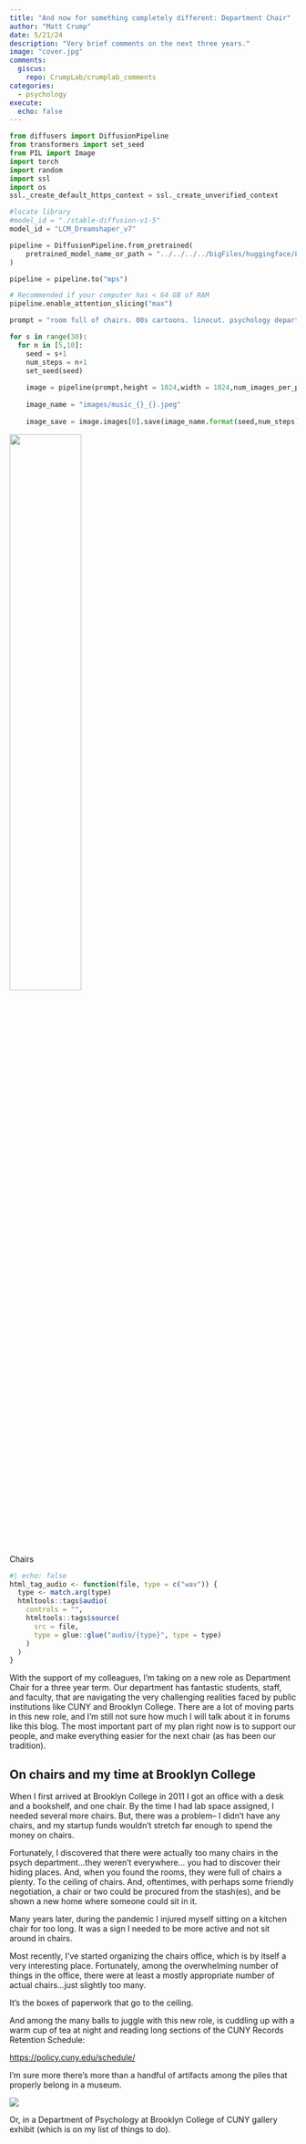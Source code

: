 ```yaml
---
title: "And now for something completely different: Department Chair"
author: "Matt Crump"
date: 5/21/24
description: "Very brief comments on the next three years."
image: "cover.jpg"
comments:
  giscus: 
    repo: CrumpLab/crumplab_comments
categories: 
  - psychology
execute: 
  echo: false
---
```


```python
from diffusers import DiffusionPipeline
from transformers import set_seed
from PIL import Image
import torch
import random
import ssl
import os
ssl._create_default_https_context = ssl._create_unverified_context

#locate library
#model_id = "./stable-diffusion-v1-5"
model_id = "LCM_Dreamshaper_v7"

pipeline = DiffusionPipeline.from_pretrained(
	pretrained_model_name_or_path = "../../../../bigFiles/huggingface/LCM_Dreamshaper_v7/",custom_pipeline="latent_consistency_txt2img", custom_revision="main", revision="fb9c5d"
)

pipeline = pipeline.to("mps")

# Recommended if your computer has < 64 GB of RAM
pipeline.enable_attention_slicing("max")

prompt = "room full of chairs. 80s cartoons. linocut. psychology department. lots of chairs everywhere."

for s in range(30):
  for n in [5,10]:
    seed = s+1
    num_steps = n+1
    set_seed(seed)
    
    image = pipeline(prompt,height = 1024,width = 1024,num_images_per_prompt = 1,num_inference_steps=num_steps)
    
    image_name = "images/music_{}_{}.jpeg"
    
    image_save = image.images[0].save(image_name.format(seed,num_steps))

```

![](cover.jpg){width="50%" fig-align="left"}

::: column-margin
Chairs
:::

```r
#| echo: false
html_tag_audio <- function(file, type = c("wav")) {
  type <- match.arg(type)
  htmltools::tags$audio(
    controls = "",
    htmltools::tags$source(
      src = file,
      type = glue::glue("audio/{type}", type = type)
    )
  )
}

```

With the support of my colleagues, I'm taking on a new role as Department Chair for a three year term. Our department has fantastic students, staff, and faculty, that are navigating the very challenging realities faced by public institutions like CUNY and Brooklyn College. There are a lot of moving parts in this new role, and I'm still not sure how much I will talk about it in forums like this blog. The most important part of my plan right now is to support our people, and make everything easier for the next chair (as has been our tradition).

## On chairs and my time at Brooklyn College

When I first arrived at Brooklyn College in 2011 I got an office with a desk and a bookshelf, and one chair. By the time I had lab space assigned, I needed several more chairs. But, there was a problem-- I didn't have any chairs, and my startup funds wouldn't stretch far enough to spend the money on chairs.

Fortunately, I discovered that there were actually too many chairs in the psych department...they weren't everywhere... you had to discover their hiding places. And, when you found the rooms, they were full of chairs a plenty. To the ceiling of chairs. And, oftentimes, with perhaps some friendly negotiation, a chair or two could be procured from the stash(es), and be shown a new home where someone could sit in it.

Many years later, during the pandemic I injured myself sitting on a kitchen chair for too long. It was a sign I needed to be more active and not sit around in chairs.

Most recently, I've started organizing the chairs office, which is by itself a very interesting place. Fortunately, among the overwhelming number of things in the office, there were at least a mostly appropriate number of actual chairs...just slightly too many.

It's the boxes of paperwork that go to the ceiling.

And among the many balls to juggle with this new role, is cuddling up with a warm cup of tea at night and reading long sections of the CUNY Records Retention Schedule:

<https://policy.cuny.edu/schedule/>

I'm sure more there's more than a handful of artifacts among the piles that properly belong in a museum.

![](images/museum.gif){fig-align="center"}

Or, in a Department of Psychology at Brooklyn College of CUNY gallery exhibit (which is on my list of things to do).
